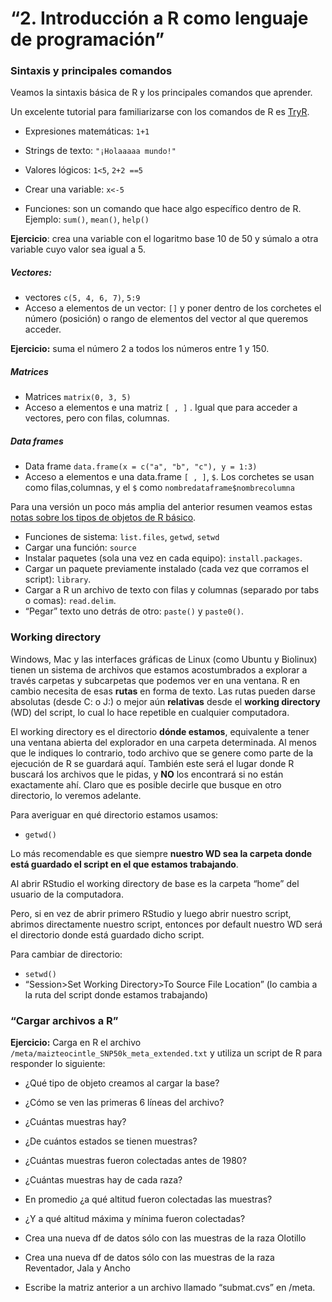 # "2. Introducción a R como lenguaje de programación"


### Sintaxis y principales comandos

Veamos la sintaxis básica de R y los principales comandos que aprender.  

Un excelente tutorial para familiarizarse con los comandos de R es [TryR](http://tryr.codeschool.com/).

* Expresiones matemáticas: `1+1`
* Strings de texto: `"¡Holaaaaa mundo!"`
* Valores lógicos: `1<5`, `2+2 ==5`
* Crear una variable: `x<-5`

* Funciones: son un comando que hace algo específico dentro de R. Ejemplo: `sum()`, `mean()`, `help()`

**Ejercicio**: crea una variable con el logaritmo base 10 de 50 y súmalo a otra variable cuyo valor sea igual a 5.

##### Vectores:
* vectores `c(5, 4, 6, 7)`, `5:9`
* Acceso a elementos de un vector: `[]` y poner dentro de los corchetes el número (posición) o rango de elementos del vector al que queremos acceder.

**Ejercicio:** suma el número 2 a todos los números entre 1 y 150. 

##### Matrices
* Matrices `matrix(0, 3, 5)`
* Acceso a elementos e una matriz `[ , ]` . Igual que para acceder a vectores, pero con filas, columnas.

##### Data frames
* Data frame `data.frame(x = c("a", "b", "c"), y = 1:3)`
* Acceso a elementos e una data.frame `[ , ]`, `$`. Los corchetes se usan como filas,columnas, y el `$` como `nombredataframe$nombrecolumna`

Para una versión un poco más amplia del anterior resumen veamos estas [notas sobre los tipos de objetos de R básico](Tipos_objetos_baseR.Rmd).

* Funciones de sistema: `list.files`, `getwd`, `setwd`
* Cargar una función: `source`
* Instalar paquetes (sola una vez en cada equipo): `install.packages`.
* Cargar un paquete previamente instalado (cada vez que corramos el script): `library`.
* Cargar a R un archivo de texto con filas y columnas (separado por tabs o comas): `read.delim`.
* "Pegar" texto uno detrás de otro: `paste()` y `paste0()`.


### Working directory


Windows, Mac y las interfaces gráficas de Linux (como Ubuntu y Biolinux) tienen un sistema de archivos que estamos acostumbrados a explorar a través carpetas y subcarpetas que podemos ver en una ventana. R en cambio necesita de esas **rutas** en forma de texto. Las rutas pueden darse absolutas (desde C: o J:) o mejor aún **relativas** desde el **working directory** (WD) del script, lo cual lo hace repetible en cualquier computadora.

El working directory es el directorio **dónde estamos**, equivalente a tener una ventana abierta del explorador en una carpeta determinada. Al menos que le indiques lo contrario, todo archivo que se genere como parte de la ejecución de R se guardará aquí. También este será el lugar donde R buscará los archivos que le pidas, y **NO** los encontrará si no están exactamente ahí. Claro que es posible decirle que busque en otro directorio, lo veremos adelante.  

Para averiguar en qué directorio estamos usamos:

* `getwd()`

Lo más recomendable es que siempre **nuestro WD sea la carpeta donde está guardado el script en el que estamos trabajando**.

Al abrir RStudio el working directory de base es la carpeta "home" del usuario de la computadora. 

Pero, si en vez de abrir primero RStudio y luego abrir nuestro script, abrimos directamente nuestro script, entonces por default nuestro WD será el directorio donde está guardado dicho script. 

Para cambiar de directorio:

* `setwd()` 
* "Session>Set Working Directory>To Source File Location" (lo cambia a la ruta del script donde estamos trabajando)


### "Cargar archivos a R"



**Ejercicio:** Carga en R el archivo `/meta/maizteocintle_SNP50k_meta_extended.txt` y utiliza un script de R para responder lo siguiente:

* ¿Qué tipo de objeto creamos al cargar la base?

* ¿Cómo se ven las primeras 6 líneas del archivo?

* ¿Cuántas muestras hay?

* ¿De cuántos estados se tienen muestras?

* ¿Cuántas muestras fueron colectadas antes de 1980?

* ¿Cuántas muestras hay de cada raza?

* En promedio ¿a qué altitud fueron colectadas las muestras?

* ¿Y a qué altitud máxima y mínima fueron colectadas?

* Crea una nueva df de datos sólo con las muestras de la raza Olotillo

* Crea una nueva df de datos sólo con las muestras de la raza Reventador, Jala y Ancho

* Escribe la matriz anterior a un archivo llamado "submat.cvs" en /meta.


